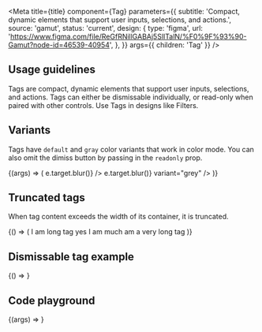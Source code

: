 

<Meta
  title={title}
  component={Tag}
  parameters={{
    subtitle:
      'Compact, dynamic elements that support user inputs, selections, and actions.',
    source: 'gamut',
    status: 'current',
    design: {
      type: 'figma',
      url:
        'https://www.figma.com/file/ReGfRNillGABAj5SlITalN/%F0%9F%93%90-Gamut?node-id=46539-40954',
    },
  }}
  args={{ children: 'Tag' }}
/>

## Usage guidelines

Tags are compact, dynamic elements that support user inputs, selections, and actions. Tags can either be dismissable individually, or read-only when paired with other controls. Use Tags in designs like Filters.

## Variants

Tags have `default` and `gray` color variants that work in color mode. You can also omit the dimiss button by passing in the `readonly` prop.

<Canvas>
  <Story name="Tag variants">
    {(args) => (
      <FlexBox center justifyContent="space-around">
        <Tag {...args} onDismiss={(e) => e.target.blur()} />
        <Tag {...args} onDismiss={(e) => e.target.blur()} variant="grey" />
        <Tag {...args} readonly />
        <Tag {...args} readonly variant="grey" />
      </FlexBox>
    )}
  </Story>
</Canvas>

## Truncated tags

When tag content exceeds the width of its container, it is truncated.

<Canvas>
  <Story name="Truncated tags">
    {() => (
      <Box width="12rem">
        <Tag>I am long tag yes I am much am a very long tag</Tag>
      </Box>
    )}
  </Story>
</Canvas>

## Dismissable tag example

<Canvas>
  <Story name="Working example">{() => <TagExample />}</Story>
</Canvas>

## Code playground

<Canvas>
  <Story name="Tag">{(args) => <Tag {...args} />}</Story>
</Canvas>

<PropsTable story="Tag" />
